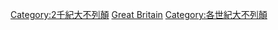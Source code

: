 {{Cat pair|16世紀大不列顛|18世紀大不列顛}}
[[Category:2千紀大不列顛|Category:2千紀大不列顛]]
[[Category:17世紀歐洲|Great Britain]]
[[Category:各世紀大不列顛|Category:各世紀大不列顛]]